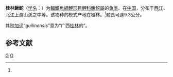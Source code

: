 {{Speciesbox
| status = NE
| status_system = IUCN3.1
| genus = Gobiobotia
| species = guilinensis
| authority = Chen, 1981<ref name='id6309'>{{cite web| url =http://www.bioinfo.cn/db05/BjdwSpecies.php?action=view&id=6309| title =桂林鰍鮀| work =中国动物物种编目数据库| publisher =中国科学院微生物研究所| author =中国科学院动物研究所| accessdate =2009-04-11| deadurl =yes| archiveurl =https://web.archive.org/web/20160305023454/http://www.bioinfo.cn/db05/BjdwSpecies.php?action=view&id=6309| archivedate =2016-03-05}}</ref>
| synonyms = *''Gobiobotia guilinensis''<br /><small>Chen, 1989</small>
}}

'''桂林鰍鮀'''（[[学名|学名]]：{{lang|la|''Gobiobotia guilinensis''}}）为[[輻鰭魚綱|輻鰭魚綱]][[鯉形目|鯉形目]][[鲤科|鲤科]][[鰍鮀屬|鰍鮀屬]]的[[鱼类|鱼类]]。在[[中国|中国]]，分布于[[西江|西江]]、北江上游山溪之中等。该物种的模式产地在桂林。<ref name='id6309'/>體長可達9.3公分。

其[[种加词|种加词]]“''guilinensis''”意为“广西[[桂林|桂林]]的”。

== 参考文献 ==
{{reflist}}

{{Taxonbar|from=Q5607193}}

[[Category:鰍鮀屬|G]]
[[Category:1981年描述的鱼类|G]]


{{鯉形目小作品}}